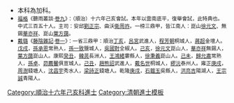 {{Navbox
|name = 順治十六年己亥科殿試金榜
|title = 順治十六年（[[1659年]]）己亥科殿試金榜
|titlestyle = background-color:#FFD700;
|image =
|style = width:100%;text-align:center; 
|groupstyle = text-align:center; background-color:#FFD700;
|liststyle = text-align:center;
|state = {{{state<includeonly>|collapsed</includeonly>}}}
|group1 = 第一甲<br>賜進士及第<br>共3名
|list1 = '''[[徐元文]]''' - '''[[華亦祥]]''' - '''[[葉方藹]]'''

|group2 = 第二甲<br>賜進士出身<br>共97名
|list2 = [[王勗|王　勗]] - [[鄭爲光]] - [[周訓成]] - [[許瑋|許　瑋]] - [[蘇宣化]] - [[彭孫遹]] - [[李平 (順治進士)|李　平]] - [[胡虞冑]] - [[唐寅清]] - [[吳輅|吳　輅]]<br>[[吳景運]] - [[方象璜]] - [[王追騏]] - [[洪乘軒]] - [[翟世琪]] - [[周之麟 (順治進士)|周之麟]] - [[李敏孫]] - [[黃道晉]] - [[劉佑|劉　佑]] - [[李爲霖]]<br>[[丘元武]] - [[常時泰]] - [[龔在升]] - [[劉佐臨]] - [[李廉士]] - [[康廉采]] - [[姚締虞]] - [[鄭日奎]] - [[朱昇 (順治進士)|朱　昇]] - [[鍾朗|鍾　朗]]<br>[[李士竑]] - [[葉封|葉　封]] - [[井在|井　在]] - [[文倬天]] - [[廖應召]] - [[姚文燮]] - [[閻調鼎]] - [[盧士登]] - [[黃與堅]] - [[羅蒼期]]<br>[[華章志]] - [[華振鷺]] - [[陳光龍]] - [[甯誥|甯　誥]] - [[劉果 (順治進士)|劉　果]] - [[劉雯曠]] - [[金國用]] - [[陳策 (順治進士)|陳　策]] - [[洪之傑]] - [[王與襄]]<br>[[朱士達]] - [[王懋官]] - [[翟廉|翟　廉]] - [[韓宗文]] - [[蕭熙楨]] - [[朱訓誥]] - [[霍之琯]] - [[李伸 (順治進士)|李　伸]] -[[歐陽動生]]- [[張亨升]]<br>[[施　鉉]] - [[吳楨|吳　楨]] - [[張含瑾]] - [[馬驌|馬　驌]]<!---題名碑錄索引作馬繡，根據《鄒平縣誌》改---> - [[張麟化]] - [[彭瓏|彭　瓏]] - [[朱錦 (順治進士)|朱　錦]] - [[潘滋樹]] - [[吳升東]] - [[衞運揚]]<br>[[金光房]] - [[汪士奇]] - [[袁舜蔭]] - [[高龍光]] - [[周燦|周　燦]] - [[于覺世|-{于}-覺世]] - [[王有年]] - [[王恭先]] - [[管愷|管　愷]] - [[陸叢桂]]<br>[[李向芝]] - [[劉崑|劉　崑]] - [[徐孺芳]] - [[陳志紀]] - [[陸箎|陸　箎]] - [[楊鳳苞 (順治進士)|楊鳳苞]] - [[周漁|周　漁]] - [[孫必振]] - [[歐陽鼎]] - [[張𣏌|張　𣏌]]<br>[[王又旦]] - [[吳志灝]] - [[翟延初]] - [[盧乾元]] - [[于重寅|-{于}-重寅]] - [[段藻|段　藻]] - [[王考祥]]<span style="color: #FFFFFF;"> - －－－ - －－－ - －－－ </span>

|group3 = 第三甲<br>賜同進士出身<br>共277名
|list3 = [[鄒象雍]] - [[王鉞 (順治進士)|王　鉞]] - [[伍昇|伍　昇]] - [[孟宗舜]] - [[姜愃|姜　愃]] - [[杜　斷]] - [[吳運新]] - [[耿弘啓]] - [[李居易]] - [[馬麟翔]]<br>[[馬大士]] - [[彭上騰]] - [[胡循綸]] - [[張維鼎]] - [[袁肇繼]] - [[項一經]] - [[房廷禎]] - [[饒軫中]] - [[喬楠|喬　楠]] - [[曹玉珂]]<br>[[丁克揚]] - [[張瑾光]] - [[吳涵 (順治進士)|吳　涵]] - [[程飛雲]] - [[郭鞏|郭　鞏]] - [[曹鼎望]] - [[張鳳羽]] - [[李模 (順治進士)|李　模]] - [[趙旭|趙　旭]] - [[楊熚|楊　熚]]<br>[[夏起載]] - [[湯濩|湯　濩]] - [[鄭州璽]] - [[姜興周]] - [[高种之]] - [[趙之符]] - [[馬絳張]] - [[吳士恒]] - [[黃玉鉉]] - [[張尊賢]]<br>[[何圭如]] - [[陳所抱]] - [[胡一蛟]] - [[李成棟 (順治進士)|李成棟]] - [[湯其升]] - [[王秉銓]] - [[杜蘅|杜　蘅]] - [[姚自弘]] - [[胡必選]] - [[邵士梅]]<br>[[黃蘇|黃　蘇]] - [[謝開寵]] - [[劉祖向]] - [[鄭夢坤]] - [[張允中]] - [[湯洞存]] - [[劉壯國]] - [[蔣弘道]] - [[馬芝|馬　芝]] - [[朱之佐]]<br>[[袁恢先]] - [[楊維喬]] - [[張湛逢]] - [[董時升]] - [[李長慶]] - [[王元士]] - [[司世敎]] - [[蔣繪|蔣　繪]] - [[沈仲寅]] - [[趙增|趙　增]]<br>[[姜宗呂]] - [[路望重]] - [[范儆|范　儆]] - [[李如淓]] - [[吳琯 (順治進士)|吳　琯]] - [[王紹祖]] - [[高首標]] - [[盧偀|盧　偀]] - [[梁鍾豫]] - [[陳聖俞]]<br>[[田可大]] - [[熊世謨]] - [[陳垂|陳　垂]] - [[王公任]] - [[祝應晉]] - [[鮑濟|鮑　濟]] - [[衡虞衡]] - [[張鳳鳴]] - [[楊大鯤]] - [[孟憲孔]]<br>[[吳于縯]] - [[彭玄齡]] - [[姬之簋]] - [[盧天樞]] - [[侯執纁]] - [[陳之蘊]] - [[李裕杰]] - [[高崗 (順治進士)|高　崗]] - [[楊胤麟]] - [[李𤨄文]]<br>[[王國相]] - [[王大作]] - [[俞宣琅]] - [[趙燦垣]] - [[李徵泰]] - [[陳景仁]] - [[王履昌]] - [[劉遇奇]] - [[趙人鑑]] - [[王雅 (清朝)|王　雅]]<br>[[陸履敬]] - [[杜多珽]] - [[張大垣]] - [[熊士偉]] - [[施秉文]] - [[倪适|倪　适]] - [[章尙忠]] - [[谷資生]] - [[馬璣|馬　璣]] - [[趙沂|趙　沂]]<br>[[楊柱朝]] - [[陶作楫]] - [[尙聰|尙　聰]] - [[趙憲鼎]] - [[項時亨]] - [[吳琠|吳　琠]] - [[田七善]] - [[甯爾講]] - [[石譽生]] - [[張聯芳]]<br>[[王章粲]] - [[王我庸]] - [[趙濟姜]] - [[王宜亨]] - [[王復興]] - [[吳國用]] - [[張迎芳]] - [[吳豈黃]] - [[王法|王　法]] - [[劉昌言 (順治進士)|劉昌言]]<br>[[侯夢卜]] - [[康霖生]] - [[鄭端|鄭　端]] - [[賈光烈]] - [[李生之]] - [[高世豪]] - [[周良翰]] - [[戈英|戈　英]] - [[楊州彥]] - [[張應科]]<br>[[陳元 (順治進士)|陳　元]] - [[劉元勳]] - [[張爾儲]] - [[王景賢]] - [[樊司鐸]] - [[楊輝斗]] - [[魏慶雲]] - [[袁綽|袁　綽]] - [[柴大伸]] - [[樊維域]]<br>[[高寅|高　寅]] - [[陳璍|陳　璍]] - [[王崇曾]] - [[史甲先]] - [[吳克敬]] - [[焦桐|焦　桐]] - [[馬豸|馬　豸]] - [[孫纘|孫　纘]] - [[周京|周　京]] - [[張文旦]]<br>[[汪士鵬]] - [[上官鉉]] - [[趙希賢]] - [[王運開]] - [[高登先]] - [[王廷瑞]] - [[王贊|王　贊]] - [[郭茂泰]] - [[陳龍驤]] - [[黃易 (順治進士)|黃　易]]<br>[[毛九瑞]] - [[屈振奇]] - [[徐袞字]] - [[董謙吉]] - [[楊毓貞]] - [[傅廷俊]] - [[胡鼎生]] - [[馬騮 (順治進士)|馬　騮]] - [[蕭以逢]] - [[董元俊]]<br>[[劉如漢]] - [[杜震遠]] - [[范昌期]] - [[高去侈]] - [[趙光耀]] - [[劉士弘]] - [[趙文炳 (順治進士)|趙文炳]] - [[徐同倫]] - [[葉蘅|葉　蘅]] - [[朱正錫]]<br>[[高達 (順治進士)|高　達]] - [[董奕光]] - [[李煥然]] - [[李際昌]] - [[劉興漢]] - [[徐旣同]] - [[王炳 (順治進士)|王　炳]] - [[崔迪吉]] - [[何廣|何　廣]] - [[楊綸|楊　綸]]<br>[[郭堯都]] - [[劉慎|劉　慎]] - [[王澄 (順治進士)|王　澄]] - [[董煜|董　煜]] - [[馬光|馬　光]] - [[蔡弘璧]] - [[劉思專]] - [[高顯|高　顯]] - [[曹振邦]] - [[申錫|申　錫]]<br>[[許琯 (順治進士)|許　琯]] - [[張于廷]] - [[劉搢|劉　搢]] - [[李鼎生]] - [[陳洪諫]] - [[田烝髦]] - [[趙弘化]] - [[李遙|李　遙]] - [[詹養沉]] - [[沈可選]]<br>[[軒轅胤]] - [[姚景瑄]] - [[王鍾玫]] - [[李時亨]] - [[姜炤|姜　炤]] - [[陳冲漢]] - [[汪淑問]] - [[王玄琚]] - [[崔崋|崔　崋]] - [[吳英先]]<br>[[羅繼謨]] - [[劉澤厚]] - [[張拱辰 (順治進士)|張拱辰]] - [[王鸞沖|王玄冲]] - [[李允登]] - [[屈起乘]] - [[鄭先民]] - [[湯裔振]] - [[王凝命]] - [[李門入]]<br>[[楊貞|楊　貞]] - [[蘇鑛|蘇　鑛]] - [[劉源清 (順治己亥進士)|劉源清]] - [[王政 (順治進士)|王　政]] - [[張志卓]] - [[奚祿詒]] - [[侯樸|侯　樸]] - [[張若梧]] - [[高恒懋]] - [[張衷玠]]<br>[[鄒㺭|鄒　㺭]] - [[邊大乂]] - [[耿念劬]] - [[趙士璠]] - [[衞胤嘉]] - [[張抱|張　抱]] - [[許沺|許　沺]] - [[靳闇然]] - [[孫馥|孫　馥]] - [[尹嚴維]]<br>[[蒲瑞|蒲　瑞]] - [[侣鸞舉]] - [[李見龍]] - [[廖聯翼]] - [[師國楨]] - [[何柏如]] - [[羅博|羅　博]]<span style="color: #FFFFFF;"> - －－－ - －－－ - －－－</span>

|belowstyle = text-align: center; background-color:#FFD700;
|below='''前一科：[[Template:順治十五年戊戌科殿試金榜|順治十五年戊戌科]]　'''·'''　後一科：[[Template:順治十八年辛丑科殿試金榜|順治十八年辛丑科]]'''<br>'''同科進士：[[Template:順治十七年庚子補行己亥科武殿試金榜|順治十七年庚子補行己亥武科]]'''
}}
[[Category:順治十六年己亥科進士]]
<noinclude>
[[Category:順治十六年己亥科進士| ]]
[[Category:清朝進士模板]]
*本科為加科。
*<small>[[福格]]《聽雨叢談·[[s:聽雨叢談/卷09|卷九]]》：（順治）十六年己亥會試。本年以雲南底平，復舉會試，此特典也。中式三百五十人。主司：安邱[[劉正宗]]、曲沃[[衛周祚]]。一榜三鼎甲，皆江南人：崑山[[徐元文]]、無錫[[華亦祥]]、崑山[[葉方藹]]。</small>
*<small>[[戴璐]]《[[藤陰雜記]]·[[s:藤陰雜記/卷1|卷一]]》：一省三鼎甲：順治[[Template:順治四年丁亥科殿試金榜|丁亥]]，[[呂宮]]武進人，[[程芳朝]]桐城人，[[蔣超]]金壇人。[[Template:順治十五年戊戌科殿試金榜|戊戌]]，[[孫承恩]]常熟人，[[孫一致]]鹽城人，[[吳國對]]全椒人。[[Template:順治十六年己亥科殿試金榜|己亥]]，[[徐元文]]崑山人，[[華亦祥]]無錫人，[[葉方藹]]崑山人。康熙[[Template:康熙十二年癸丑科殿試金榜|癸丑]]，[[韓菼]]長洲人，[[王鴻緒]]婁縣人，[[徐秉義]]崑山人。[[Template:康熙十八年己未科殿試金榜|己未]]，[[歸允肅]]常熟人，[[孫卓]]、[[茆薦馨]]俱宣城人。[[Template:康熙四十八年己丑科殿試金榜|己丑]]，[[趙熊詔]]武進人，[[戴名世]]桐城人，[[繆沅]]泰州人。雍正[[Template:雍正八年庚戌科殿試金榜|庚戌]]，[[周澍]]錢塘人，[[沈昌宇]]秀水人，[[梁詩正]]錢塘人。乾隆[[Template:乾隆五十五年庚戌恩科殿試金榜|庚戌]]，[[石韞玉]]吳縣人，[[洪亮吉]]陽湖人，[[王宗誠]]青陽人。</small>
</noinclude>